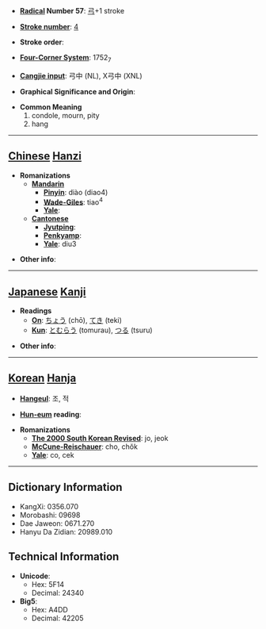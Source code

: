 * '''[[Wiktionary:Chinese radical index| Radical]] Number 57''': [[Wiktionary:Chinese radical index 弓|弓]]+1 stroke

* '''[[Wiktionary:Chinese total strokes index|Stroke number]]''': [[Wiktionary:Chinese total strokes index 4|4]]

* '''Stroke order''': 

* '''[[Wiktionary:Chinese four corner index|Four-Corner System]]''': 1752<sub>7</sub>

* '''[[Wiktionary:Chinese Cangjie index|Cangjie input]]''': 弓中 (NL), X弓中 (XNL)

* '''Graphical Significance and Origin''': 

* '''Common Meaning'''
*#condole, mourn, pity
*# hang


----

== [[Chinese]] [[Hanzi]] ==

* '''Romanizations'''
** '''[[Mandarin]]'''
*** '''[[Pinyin]]''': diào (diao4)
*** '''[[Wade-Giles]]''': tiao<sup>4</sup>
*** '''[[Yale]]''': 
** '''[[Cantonese]]'''
*** '''[[Jyutping]]''':
*** '''[[Penkyamp]]''': 
*** '''[[Yale]]''': diu3

* '''Other info''': 

----

== [[Japanese]] [[Kanji]] ==

* '''Readings'''
** '''[[On]]''': [[ちょう]] (chō), [[てき]] (teki)
** '''[[Kun]]''': [[とむらう]] (tomurau), [[つる]] (tsuru)

* '''Other info''':  

----

== [[Korean]] [[Hanja]] ==

* '''[[Hangeul]]''': 조, 적

* '''[[Hun-eum]] reading''': 

* '''Romanizations'''
** '''[[The 2000 South Korean Revised Romanization|The 2000 South Korean Revised]]''': jo, jeok
** '''[[McCune-Reischauer]]''': cho, chŏk
** '''[[Yale]]''': co, cek

----

== Dictionary Information ==

* KangXi: 0356.070
* Morobashi: 09698
* Dae Jaweon: 0671.270
* Hanyu Da Zidian: 20989.010

== Technical Information ==

* '''Unicode''':
** Hex: 5F14
** Decimal: 24340
* '''Big5''':
** Hex: A4DD
** Decimal: 42205